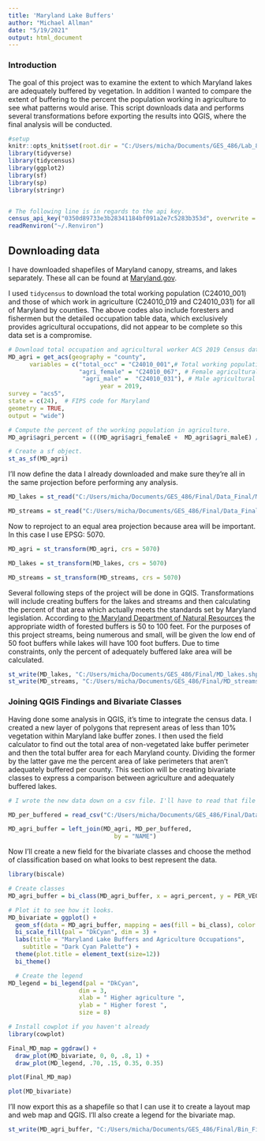 ---
title: 'Maryland Lake Buffers'
author: "Michael Allman"
date: "5/19/2021"
output: html_document
---
### Introduction
The goal of this project was to examine the extent to which Maryland lakes are adequately buffered by vegetation. In addition I wanted to compare the extent of buffering to the percent the population working in agriculture to see what patterns would arise. This script downloads data and performs several transformations before exporting the results into QGIS, where the final analysis will be conducted.
```{r setup, include=FALSE}
#setup
knitr::opts_knit$set(root.dir = "C:/Users/micha/Documents/GES_486/Lab_8/Final_Works_8")
library(tidyverse)
library(tidycensus)
library(ggplot2)
library(sf)
library(sp)
library(stringr)


# The following line is in regards to the api key.
census_api_key("0350d89733e3b28341184bf091a2e7c5283b353d", overwrite = TRUE, install = TRUE)
readRenviron("~/.Renviron")
```

## Downloading data
I have downloaded shapefiles of Maryland canopy, streams, and lakes separately. These all can be found at [Maryland.gov](https://data.imap.maryland.gov/). 

I used `tidycensus` to download the total working population (C24010_001) and those of which work in agriculture (C24010_019 and C24010_031) for all of Maryland by counties. The above codes also include foresters and fishermen but the detailed occupation table data, which exclusively provides agricultural occupations, did not appear to be complete so this data set is a compromise.
```{r download}
# Download total occupation and agricultural worker ACS 2019 Census data from https://www.socialexplorer.com/data/ACS2019_5yr/metadata/?ds=ACS19_5yr for Maryland.
MD_agri = get_acs(geography = "county",
      variables = c("total_occ" = "C24010_001",# Total working population above 16.
                    "agri_female" = "C24010_067", # Female agricultural workers
                     "agri_male" =  "C24010_031"), # Male agricultural workers
                          year = 2019,
survey = "acs5",
state = c(24),  # FIPS code for Maryland
geometry = TRUE,
output = "wide")

# Compute the percent of the working population in agriculture.
MD_agri$agri_percent = (((MD_agri$agri_femaleE +  MD_agri$agri_maleE) / MD_agri$total_occE)*100) 

# Create a sf object.
st_as_sf(MD_agri)
```
I'll now define the data I already downloaded and make sure they're all in the same projection before performing any analysis.
```{r read}
MD_lakes = st_read("C:/Users/micha/Documents/GES_486/Final/Data_Final/Maryland_Waterbodies_Lakes_Detailed", "Maryland_Waterbodies_-_Lakes_(Detailed)")

MD_streams = st_read("C:/Users/micha/Documents/GES_486/Final/Data_Final/Maryland_Waterbodies_Streams", "HYDR_RiversStreamsDetailed_SHA")
```

Now to reproject to an equal area projection because area will be important. In this case I use EPSG: 5070.
```{r transform}
MD_agri = st_transform(MD_agri, crs = 5070)

MD_lakes = st_transform(MD_lakes, crs = 5070)

MD_streams = st_transform(MD_streams, crs = 5070)
```

Several following steps of the project will be done in GQIS. Transformations will include creating buffers for the lakes and streams and then calculating the percent of that area which actually meets the standards set by Maryland legislation. According to [the Maryland Department of Natural Resources](https://dnr.maryland.gov/forests/Pages/programapps/ripfbi.aspx#:~:text=Buffer%20widths%20of%2050%2D100,quality%20and%20fish%20habitat%20improvement) the appropriate width of forested buffers is 50 to 100 feet. For the purposes of this project streams, being numerous and small, will be given the low end of 50 foot buffers while lakes will have 100 foot buffers. Due to time constraints, only the percent of adequately buffered lake area will be calculated.
```{r write, eval=FALSE}
st_write(MD_lakes, "C:/Users/micha/Documents/GES_486/Final/MD_lakes.shp")
st_write(MD_streams, "C:/Users/micha/Documents/GES_486/Final/MD_streams.shp")
```

### Joining QGIS Findings and Bivariate Classes

Having done some analysis in QGIS, it's time to integrate the census data. I created a new layer of polygons that represent areas of less than 10% vegetation within Maryland lake buffer zones. I then used the field calculator to find out the total area of non-vegetated lake buffer perimeter and then the total buffer area for each Maryland county. Dividing the former by the latter gave me the percent area of lake perimeters that aren't adequately buffered per county. This section will be creating bivariate classes to express a comparison between agriculture and adequately buffered lakes.
```{r joining data}
# I wrote the new data down on a csv file. I'll have to read that file in and then use an appropriate join to merge it with the MD_agri file.

MD_per_buffered = read_csv("C:/Users/micha/Documents/GES_486/Final/Data_Final/MD_Buffer_Percents.csv")

MD_agri_buffer = left_join(MD_agri, MD_per_buffered,
                              by = "NAME")
```

Now I'll create a new field for the bivariate classes and choose the method of classification based on what looks to best represent the data.
```{r bivariate}
library(biscale)

# Create classes
MD_agri_buffer = bi_class(MD_agri_buffer, x = agri_percent, y = PER_VEG, style = "quantile", dim = 3)
```

```{r define map, include=FALSE}
# Plot it to see how it looks.
MD_bivariate = ggplot() +
  geom_sf(data = MD_agri_buffer, mapping = aes(fill = bi_class), color = "white", size = 0.1, show.legend = FALSE) +
  bi_scale_fill(pal = "DkCyan", dim = 3) +
  labs(title = "Maryland Lake Buffers and Agriculture Occupations",
    subtitle = "Dark Cyan Palette") +
  theme(plot.title = element_text(size=12))
  bi_theme()

  # Create the legend
MD_legend = bi_legend(pal = "DkCyan",
                    dim = 3,
                    xlab = " Higher agriculture ",
                    ylab = " Higher forest ",
                    size = 8)

# Install cowplot if you haven't already 
library(cowplot)

Final_MD_map = ggdraw() +
  draw_plot(MD_bivariate, 0, 0, .8, 1) +
  draw_plot(MD_legend, .70, .15, 0.35, 0.35)

plot(Final_MD_map)
```

```{r plot}
plot(MD_bivariate)
```

I'll now export this as a shapefile so that I can use it to create a layout map and web map and QGIS. I'll also create a legend for the bivariate map.
```{r export, eval=FALSE}
st_write(MD_agri_buffer, "C:/Users/micha/Documents/GES_486/Final/Bin_Final/MD_agri_buffer.shp")
```











